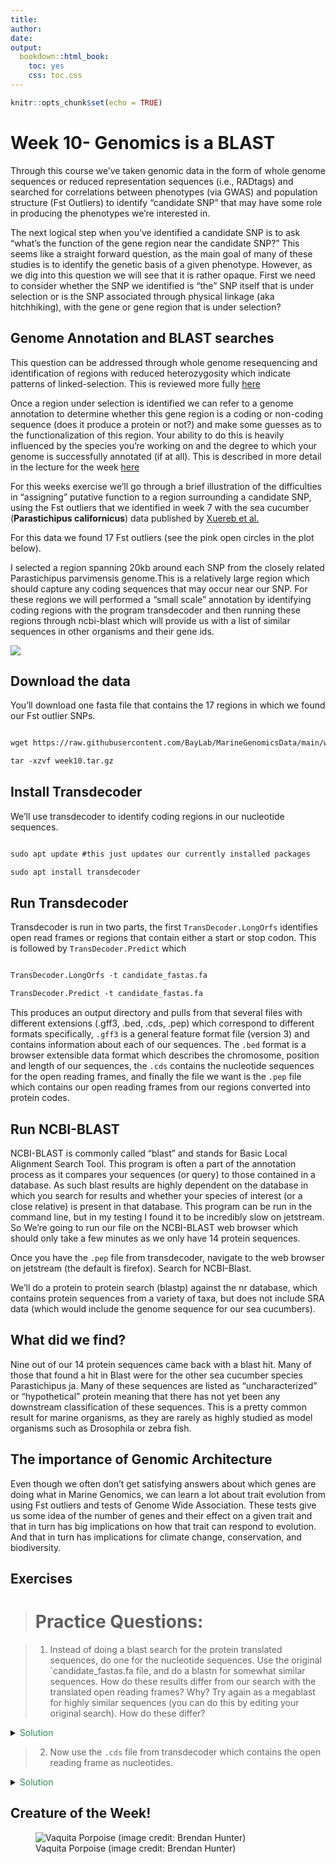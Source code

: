 ```yaml
---
title: 
author:
date: 
output:
  bookdown::html_book:
    toc: yes
    css: toc.css
---
```


```r
knitr::opts_chunk$set(echo = TRUE)
```

# Week 10- Genomics is a BLAST


Through this course we've taken genomic data in the form of whole genome sequences or reduced representation sequences (i.e., RADtags) and searched for correlations between phenotypes (via GWAS) and population structure (Fst Outliers) to identify "candidate SNP" that may have some role in producing the phenotypes we're interested in. 

The next logical step when you've identified a candidate SNP is to ask "what's the function of the gene region near the candidate SNP?" This seems like a straight forward question, as the main goal of many of these studies is to identify the genetic basis of a given phenotype. However, as we dig into this question we will see that it is rather opaque. First we need to consider whether the SNP we identified is "the" SNP itself that is under selection or is the SNP associated through physical linkage (aka hitchhiking), with the gene or gene region that is under selection?

## Genome Annotation and BLAST searches
This question can be addressed through whole genome resequencing and identification of regions with reduced heterozygosity which indicate patterns of linked-selection. This is reviewed more fully [here](http://cooplab.github.io/popgen-notes/#the-effect-of-linked-selection-on-patterns-of-neutral-diversity)

Once a region under selection is identified we can refer to a genome annotation to determine whether this gene region is a coding or non-coding sequence (does it produce a protein or not?) and make some guesses as to the functionalization of this region. Your ability to do this is heavily influenced by the species you're working on and the degree to which your genome is successfully annotated (if at all). This is described in more detail in the lecture for the week [here]()

For this weeks exercise we'll go through a brief illustration of the difficulties in "assigning" putative function to a region surrounding a candidate SNP, using the Fst outliers that we identified in week 7 with the sea cucumber (**Parastichipus californicus**) data published by [Xuereb et al.](http://www2.bio.ulaval.ca/louisbernatchez/pdf/(417)%20Xuereb_Molecular_Ecology_2018.pdf) 

For this data we found 17 Fst outliers (see the pink open circles in the plot below). 

I selected a region spanning 20kb around each SNP from the closely related Parastichipus parvimensis genome.This is a relatively large region which should capture any coding sequences that may occur near our SNP. For these regions we will performed a "small scale" annotation by identifying coding regions with the program transdecoder and then running these regions through ncbi-blast which will provide us with a list of similar sequences in other organisms and their gene ids.     

![](figs/week10_figure.png)

## Download the data

You'll download one fasta file that contains the 17 regions in which we found our Fst outlier SNPs.

```html

wget https://raw.githubusercontent.com/BayLab/MarineGenomicsData/main/week10.tar.gz

tar -xzvf week10.tar.gz

```



## Install Transdecoder

We'll use transdecoder to identify coding regions in our nucleotide sequences. 

```html

sudo apt update #this just updates our currently installed packages

sudo apt install transdecoder

```


## Run Transdecoder

Transdecoder is run in two parts, the first `TransDecoder.LongOrfs` identifies open read frames or regions that contain either a start or stop codon. This is followed by `TransDecoder.Predict` which 

```html

TransDecoder.LongOrfs -t candidate_fastas.fa

TransDecoder.Predict -t candidate_fastas.fa

```

This produces an output directory and pulls from that several files with different extensions (.gff3, .bed, .cds, .pep) which correspond to different formats specifically, `.gff3` is a general feature format file (version 3) and contains information about each of our sequences. The `.bed` format is a browser extensible data format which describes the chromosome, position and length of our sequences, the `.cds` contains the nucleotide sequences for the open reading frames, and finally the file we want is the `.pep` file which contains our open reading frames from our regions converted into protein codes.

## Run NCBI-BLAST

NCBI-BLAST is commonly called "blast" and stands for Basic Local Alignment Search Tool. This program is often a part of the annotation process as it compares your sequences (or query) to those contained in a database. As such blast results are highly dependent on the database in which you search for results and whether your species of interest (or a close relative) is present in that database. This program can be run in the command line, but in my testing I found it to be incredibly slow on jetstream. So We're going to run our file on the NCBI-BLAST web browser which should only take a few minutes as we only have 14 protein sequences. 

Once you have the `.pep` file from transdecoder, navigate to the web browser on jetstream (the default is firefox). Search for NCBI-Blast. 

We'll do a protein to protein search (blastp) against the nr database, which contains protein sequences from a variety of taxa, but does not include SRA data (which would include the genome sequence for our sea cucumbers). 


## What did we find?

Nine out of our 14 protein sequences came back with a blast hit. Many of those that found a hit in Blast were for the other sea cucumber species Parastichipus ja. Many of these sequences are listed as "uncharacterized" or "hypothetical" protein meaning that there has not yet been any downstream classification of these sequences. This is a pretty common result for marine organisms, as they are rarely as highly studied as model organisms such as Drosophila or zebra fish. 


## The importance of Genomic Architecture

Even though we often don't get satisfying answers about which genes are doing what in Marine Genomics, we can learn a lot about trait evolution from using Fst outliers and tests of Genome Wide Association. These tests give us some idea of the number of genes and their effect on a given trait and that in turn has big implications on how that trait can respond to evolution. And that in turn has implications for climate change, conservation, and biodiversity.  



## Exercises

> # Practice Questions:

> 1. Instead of doing a blast search for the protein translated sequences, do one for the nucleotide sequences. Use the original `candidate_fastas.fa file, and do a blastn for somewhat similar sequences. How do these results differ from our search with the translated open reading frames? Why? Try again as a megablast for highly similar sequences (you can do this by editing your original search). How do these differ?

<details><summary><span style="color: SeaGreen;">Solution</span></summary>
<p>

```r
#coming soon :) 
```
</p>
</details>


> 2. Now use the `.cds` file from transdecoder which contains the open reading frame as nucleotides. 

<details><summary><span style="color: SeaGreen;">Solution</span></summary>
<p>

```r
#coming soon :) 
```
</p>
</details>

## Creature of the Week!
![Vaquita Porpoise (image credit: Brendan Hunter)](./figs/creatures/vaquitaporpoise.jpg)
